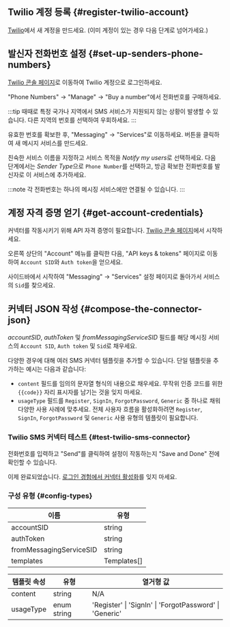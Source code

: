 ## Twilio 계정 등록 \{#register-twilio-account}

[Twilio](https://www.twilio.com)에서 새 계정을 만드세요. (이미 계정이 있는 경우 다음 단계로 넘어가세요.)

## 발신자 전화번호 설정 \{#set-up-senders-phone-numbers}

[Twilio 콘솔 페이지](https://console.twilio.com/)로 이동하여 Twilio 계정으로 로그인하세요.

"Phone Numbers" -> "Manage" -> "Buy a number"에서 전화번호를 구매하세요.

:::tip
때때로 특정 국가나 지역에서 SMS 서비스가 지원되지 않는 상황이 발생할 수 있습니다. 다른 지역의 번호를 선택하여 우회하세요.
:::

유효한 번호를 확보한 후, "Messaging" -> "Services"로 이동하세요. 버튼을 클릭하여 새 메시지 서비스를 만드세요.

친숙한 서비스 이름을 지정하고 서비스 목적을 *Notify my users*로 선택하세요. 다음 단계에서는 *Sender Type*으로 `Phone Number`를 선택하고, 방금 확보한 전화번호를 발신자로 이 서비스에 추가하세요.

:::note
각 전화번호는 하나의 메시징 서비스에만 연결될 수 있습니다.
:::

## 계정 자격 증명 얻기 \{#get-account-credentials}

커넥터를 작동시키기 위해 API 자격 증명이 필요합니다. [Twilio 콘솔 페이지](https://console.twilio.com/)에서 시작하세요.

오른쪽 상단의 "Account" 메뉴를 클릭한 다음, "API keys & tokens" 페이지로 이동하여 `Account SID`와 `Auth token`을 얻으세요.

사이드바에서 시작하여 "Messaging" -> "Services" 설정 페이지로 돌아가서 서비스의 `Sid`를 찾으세요.

## 커넥터 JSON 작성 \{#compose-the-connector-json}

_accountSID_, _authToken_ 및 _fromMessagingServiceSID_ 필드를 해당 메시징 서비스의 `Account SID`, `Auth token` 및 `Sid`로 채우세요.

다양한 경우에 대해 여러 SMS 커넥터 템플릿을 추가할 수 있습니다. 단일 템플릿을 추가하는 예시는 다음과 같습니다:

- `content` 필드를 임의의 문자열 형식의 내용으로 채우세요. 무작위 인증 코드를 위한 `{{code}}` 자리 표시자를 남기는 것을 잊지 마세요.
- `usageType` 필드를 `Register`, `SignIn`, `ForgotPassword`, `Generic` 중 하나로 채워 다양한 사용 사례에 맞추세요. 전체 사용자 흐름을 활성화하려면 `Register`, `SignIn`, `ForgotPassword` 및 `Generic` 사용 유형의 템플릿이 필요합니다.

### Twilio SMS 커넥터 테스트 \{#test-twilio-sms-connector}

전화번호를 입력하고 "Send"를 클릭하여 설정이 작동하는지 "Save and Done" 전에 확인할 수 있습니다.

이제 완료되었습니다. [로그인 경험에서 커넥터 활성화](/connectors/sms-connectors/#enable-phone-number-sign-up-or-sign-in)를 잊지 마세요.

### 구성 유형 \{#config-types}

| 이름                    | 유형        |
| ----------------------- | ----------- |
| accountSID              | string      |
| authToken               | string      |
| fromMessagingServiceSID | string      |
| templates               | Templates[] |

| 템플릿 속성 | 유형        | 열거형 값                                               |
| ----------- | ----------- | ------------------------------------------------------- |
| content     | string      | N/A                                                     |
| usageType   | enum string | 'Register' \| 'SignIn' \| 'ForgotPassword' \| 'Generic' |
